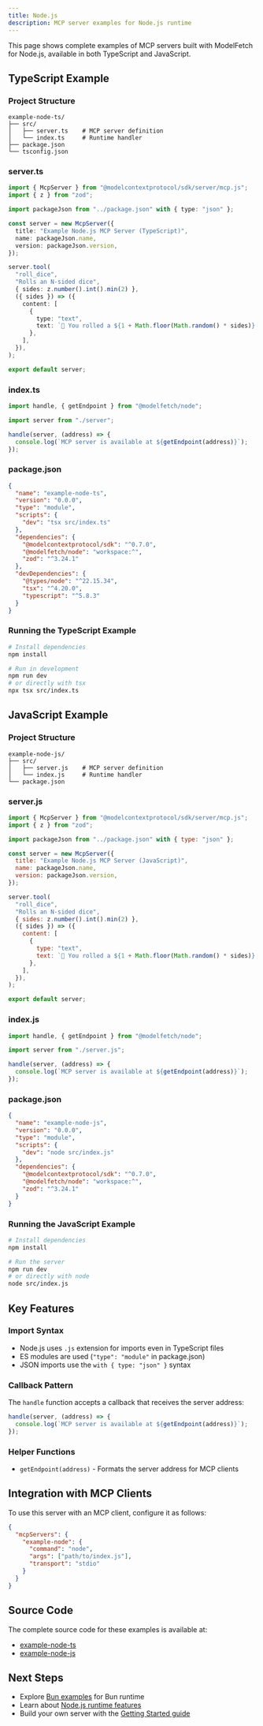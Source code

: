 ```yaml
---
title: Node.js
description: MCP server examples for Node.js runtime
---
```


This page shows complete examples of MCP servers built with ModelFetch for Node.js, available in both TypeScript and JavaScript.

## TypeScript Example

### Project Structure

```
example-node-ts/
├── src/
│   ├── server.ts    # MCP server definition
│   └── index.ts     # Runtime handler
├── package.json
└── tsconfig.json
```

### server.ts

```typescript
import { McpServer } from "@modelcontextprotocol/sdk/server/mcp.js";
import { z } from "zod";

import packageJson from "../package.json" with { type: "json" };

const server = new McpServer({
  title: "Example Node.js MCP Server (TypeScript)",
  name: packageJson.name,
  version: packageJson.version,
});

server.tool(
  "roll_dice",
  "Rolls an N-sided dice",
  { sides: z.number().int().min(2) },
  ({ sides }) => ({
    content: [
      {
        type: "text",
        text: `🎲 You rolled a ${1 + Math.floor(Math.random() * sides)}!`,
      },
    ],
  }),
);

export default server;
```

### index.ts

```typescript
import handle, { getEndpoint } from "@modelfetch/node";

import server from "./server";

handle(server, (address) => {
  console.log(`MCP server is available at ${getEndpoint(address)}`);
});
```

### package.json

```json
{
  "name": "example-node-ts",
  "version": "0.0.0",
  "type": "module",
  "scripts": {
    "dev": "tsx src/index.ts"
  },
  "dependencies": {
    "@modelcontextprotocol/sdk": "^0.7.0",
    "@modelfetch/node": "workspace:^",
    "zod": "^3.24.1"
  },
  "devDependencies": {
    "@types/node": "^22.15.34",
    "tsx": "^4.20.0",
    "typescript": "^5.8.3"
  }
}
```

### Running the TypeScript Example

```bash
# Install dependencies
npm install

# Run in development
npm run dev
# or directly with tsx
npx tsx src/index.ts
```

## JavaScript Example

### Project Structure

```
example-node-js/
├── src/
│   ├── server.js    # MCP server definition
│   └── index.js     # Runtime handler
└── package.json
```

### server.js

```javascript
import { McpServer } from "@modelcontextprotocol/sdk/server/mcp.js";
import { z } from "zod";

import packageJson from "../package.json" with { type: "json" };

const server = new McpServer({
  title: "Example Node.js MCP Server (JavaScript)",
  name: packageJson.name,
  version: packageJson.version,
});

server.tool(
  "roll_dice",
  "Rolls an N-sided dice",
  { sides: z.number().int().min(2) },
  ({ sides }) => ({
    content: [
      {
        type: "text",
        text: `🎲 You rolled a ${1 + Math.floor(Math.random() * sides)}!`,
      },
    ],
  }),
);

export default server;
```

### index.js

```javascript
import handle, { getEndpoint } from "@modelfetch/node";

import server from "./server.js";

handle(server, (address) => {
  console.log(`MCP server is available at ${getEndpoint(address)}`);
});
```

### package.json

```json
{
  "name": "example-node-js",
  "version": "0.0.0",
  "type": "module",
  "scripts": {
    "dev": "node src/index.js"
  },
  "dependencies": {
    "@modelcontextprotocol/sdk": "^0.7.0",
    "@modelfetch/node": "workspace:^",
    "zod": "^3.24.1"
  }
}
```

### Running the JavaScript Example

```bash
# Install dependencies
npm install

# Run the server
npm run dev
# or directly with node
node src/index.js
```

## Key Features

### Import Syntax

- Node.js uses `.js` extension for imports even in TypeScript files
- ES modules are used (`"type": "module"` in package.json)
- JSON imports use the `with { type: "json" }` syntax

### Callback Pattern

The `handle` function accepts a callback that receives the server address:

```typescript
handle(server, (address) => {
  console.log(`MCP server is available at ${getEndpoint(address)}`);
});
```

### Helper Functions

- `getEndpoint(address)` - Formats the server address for MCP clients

## Integration with MCP Clients

To use this server with an MCP client, configure it as follows:

```json
{
  "mcpServers": {
    "example-node": {
      "command": "node",
      "args": ["path/to/index.js"],
      "transport": "stdio"
    }
  }
}
```

## Source Code

The complete source code for these examples is available at:

- [example-node-ts](https://github.com/phuctm97/modelfetch/tree/main/apps/example-node-ts)
- [example-node-js](https://github.com/phuctm97/modelfetch/tree/main/apps/example-node-js)

## Next Steps

- Explore [Bun examples](/docs/examples/bun) for Bun runtime
- Learn about [Node.js runtime features](/docs/runtimes/node)
- Build your own server with the [Getting Started guide](/docs/getting-started)
